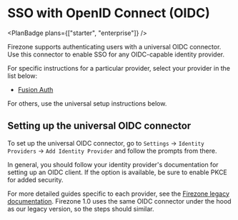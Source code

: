 
<div className="flex justify-between items-center">

# SSO with OpenID Connect (OIDC)

<PlanBadge plans={["starter", "enterprise"]} />
</div>

Firezone supports authenticating users with a universal OIDC connector. Use this
connector to enable SSO for any OIDC-capable identity provider.

For specific instructions for a particular provider, select your provider in the
list below:

- [Fusion Auth](/kb/authenticate/oidc/fusion)

For others, use the universal setup instructions below.

## Setting up the universal OIDC connector

To set up the universal OIDC connector, go to `Settings` -> `Identity Providers`
-> `Add Identity Provider` and follow the prompts from there.

In general, you should follow your identity provider's documentation for setting
up an OIDC client. If the option is available, be sure to enable PKCE for added
security.

For more detailed guides specific to each provider, see the
[Firezone legacy documentation](/docs/authenticate/oidc). Firezone 1.0 uses the
same OIDC connector under the hood as our legacy version, so the steps should
similar.
